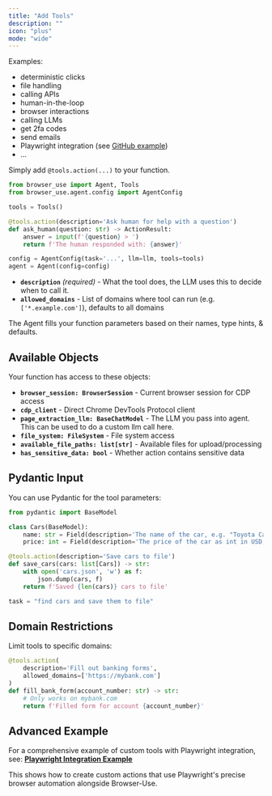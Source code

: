 ```yaml
---
title: "Add Tools"
description: ""
icon: "plus"
mode: "wide"
---
```



Examples:
- deterministic clicks
- file handling
- calling APIs
- human-in-the-loop
- browser interactions
- calling LLMs
- get 2fa codes
- send emails
- Playwright integration (see [GitHub example](https://github.com/Mega-Gorilla/USE-IT/blob/main/examples/browser/playwright_integration.py))
- ...

Simply add `@tools.action(...)` to your function.

```python
from browser_use import Agent, Tools
from browser_use.agent.config import AgentConfig

tools = Tools()

@tools.action(description='Ask human for help with a question')
def ask_human(question: str) -> ActionResult:
    answer = input(f'{question} > ')
    return f'The human responded with: {answer}'
```

```python
config = AgentConfig(task='...', llm=llm, tools=tools)
agent = Agent(config=config)
```

- **`description`** *(required)* - What the tool does, the LLM uses this to decide when to call it.
- **`allowed_domains`** - List of domains where tool can run (e.g. `['*.example.com']`), defaults to all domains

The Agent fills your function parameters based on their names, type hints, & defaults.


## Available Objects

Your function has access to these objects:

- **`browser_session: BrowserSession`** - Current browser session for CDP access
- **`cdp_client`** - Direct Chrome DevTools Protocol client
- **`page_extraction_llm: BaseChatModel`** - The LLM you pass into agent. This can be used to do a custom llm call here.
- **`file_system: FileSystem`** - File system access
- **`available_file_paths: list[str]`** - Available files for upload/processing
- **`has_sensitive_data: bool`** - Whether action contains sensitive data

## Pydantic Input

You can use Pydantic for the tool parameters:

```python
from pydantic import BaseModel

class Cars(BaseModel):
    name: str = Field(description='The name of the car, e.g. "Toyota Camry"')
    price: int = Field(description='The price of the car as int in USD, e.g. 25000')

@tools.action(description='Save cars to file')
def save_cars(cars: list[Cars]) -> str:
    with open('cars.json', 'w') as f:
        json.dump(cars, f)
    return f'Saved {len(cars)} cars to file'

task = "find cars and save them to file"
```
## Domain Restrictions

Limit tools to specific domains:

```python
@tools.action(
    description='Fill out banking forms',
    allowed_domains=['https://mybank.com']
)
def fill_bank_form(account_number: str) -> str:
    # Only works on mybank.com
    return f'Filled form for account {account_number}'
```

## Advanced Example

For a comprehensive example of custom tools with Playwright integration, see:
**[Playwright Integration Example](https://github.com/Mega-Gorilla/USE-IT/blob/main/examples/browser/playwright_integration.py)**

This shows how to create custom actions that use Playwright's precise browser automation alongside Browser-Use.
